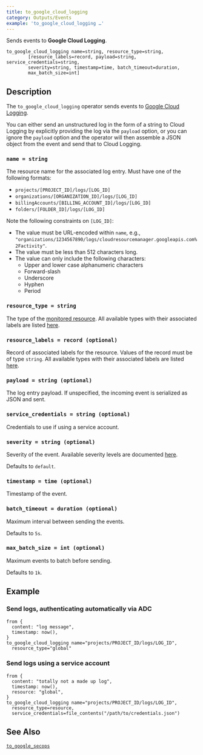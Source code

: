 ```yaml
---
title: to_google_cloud_logging
category: Outputs/Events
example: 'to_google_cloud_logging …'
---
```


Sends events to **Google Cloud Logging**.

```tql
to_google_cloud_logging name=string, resource_type=string,
        [resource_labels=record, payload=string, service_credentials=string,
        severity=string, timestamp=time, batch_timeout=duration,
        max_batch_size=int]
```

## Description

The `to_google_cloud_logging` operator sends events to [Google Cloud
Logging](https://cloud.google.com/logging).

You can either send an unstructured log in the form of a string to Cloud
Logging by explicitly providing the log via the `payload` option, or you can
ignore the `payload` option and the operator will then assemble a JSON object
from the event and send that to Cloud Logging.

### `name = string`

The resource name for the associated log entry. Must have one of the following
formats:

- `projects/[PROJECT_ID]/logs/[LOG_ID]`
- `organizations/[ORGANIZATION_ID]/logs/[LOG_ID]`
- `billingAccounts/[BILLING_ACCOUNT_ID]/logs/[LOG_ID]`
- `folders/[FOLDER_ID]/logs/[LOG_ID]`

Note the following constraints on `[LOG_ID]`:

- The value must be URL-encoded within `name`, e.g.,
   `"organizations/1234567890/logs/cloudresourcemanager.googleapis.com%2Factivity"`.
- The value must be less than 512 characters long.
- The value can only include the following characters:
  - Upper and lower case alphanumeric characters
  - Forward-slash
  - Underscore
  - Hyphen
  - Period

### `resource_type = string`

The type of the [monitored resource](https://cloud.google.com/logging/docs/reference/v2/rest/v2/MonitoredResource).
All available types with their associated labels are listed
[here](https://cloud.google.com/logging/docs/api/v2/resource-list).

### `resource_labels = record (optional)`

Record of associated labels for the resource. Values of the record must be of
type `string`.
All available types with their associated labels are listed
[here](https://cloud.google.com/logging/docs/api/v2/resource-list).

### `payload = string (optional)`

The log entry payload. If unspecified, the incoming event is serialized as JSON
and sent.

### `service_credentials = string (optional)`

Credentials to use if using a service account.

### `severity = string (optional)`

Severity of the event. Available severity levels are documented
[here](https://cloud.google.com/logging/docs/reference/v2/rest/v2/LogEntry#LogSeverity).

Defaults to `default`.

### `timestamp = time (optional)`

Timestamp of the event.

### `batch_timeout = duration (optional)`

Maximum interval between sending the events.

Defaults to `5s`.

### `max_batch_size = int (optional)`

Maximum events to batch before sending.

Defaults to `1k`.

## Example

### Send logs, authenticating automatically via ADC

```tql
from {
  content: "log message",
  timestamp: now(),
}
to_google_cloud_logging name="projects/PROJECT_ID/logs/LOG_ID",
  resource_type="global"
```

### Send logs using a service account

```tql
from {
  content: "totally not a made up log",
  timestamp: now(),
  resource: "global",
}
to_google_cloud_logging name="projects/PROJECT_ID/logs/LOG_ID",
  resource_type=resource,
  service_credentials=file_contents("/path/to/credentials.json")
```

## See Also

[`to_google_secops`](/reference/operators/to_google_secops)
